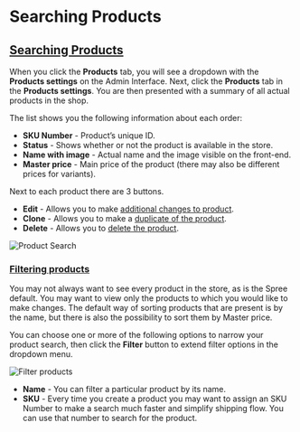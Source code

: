 # Searching Products

## [Searching Products](searching-products.md#searching-products)

When you click the **Products** tab, you will see a dropdown with the **Products settings** on the Admin Interface. Next, click the **Products** tab in the **Products settings**. You are then presented with a summary of all actual products in the shop.

The list shows you the following information about each order:

* **SKU Number** - Product’s unique ID.
* **Status** - Shows whether or not the product is available in the store.
* **Name with image** - Actual name and the image visible on the front-end.
* **Master price** - Main price of the product \(there may also be different prices for variants\).

Next to each product there are 3 buttons.

* **Edit** - Allows you to make [additional changes to product](editing-products.md).
* **Clone** - Allows you to make a [duplicate of the product](cloning-products.md).
* **Delete** - Allows you to [delete the product](deleting-products.md).

![Product Search](..//images/image2%20%283%29.png)

### [Filtering products](searching-products.md#filtering-products) <a id="filtering-products"></a>

You may not always want to see every product in the store, as is the Spree default. You may want to view only the products to which you would like to make changes. The default way of sorting products that are present is by the name, but there is also the possibility to sort them by Master price.

You can choose one or more of the following options to narrow your product search, then click the **Filter** button to extend filter options in the dropdown menu.

![Filter products](..//images/image2%20%285%29.png)

* **Name** - You can filter a particular product by its name.
* **SKU** - Every time you create a product you may want to assign an SKU Number to make a search much faster and simplify shipping flow. You can use that number to search for the product.


